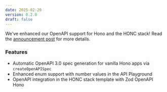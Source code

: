 ```yaml
---
date: 2025-02-20
version: 0.2.0
draft: false
---
```


We've enhanced our OpenAPI support for Hono and the HONC stack! Read the [announcement post](https://fiberplane.com/blog/honc-stack-openapi) for more details.

### Features

- Automatic OpenAPI 3.0 spec generation for vanilla Hono apps via `createOpenAPISpec`
- Enhanced enum support with number values in the API Playground
- OpenAPI integration in the HONC stack template with Zod OpenAPI Hono
